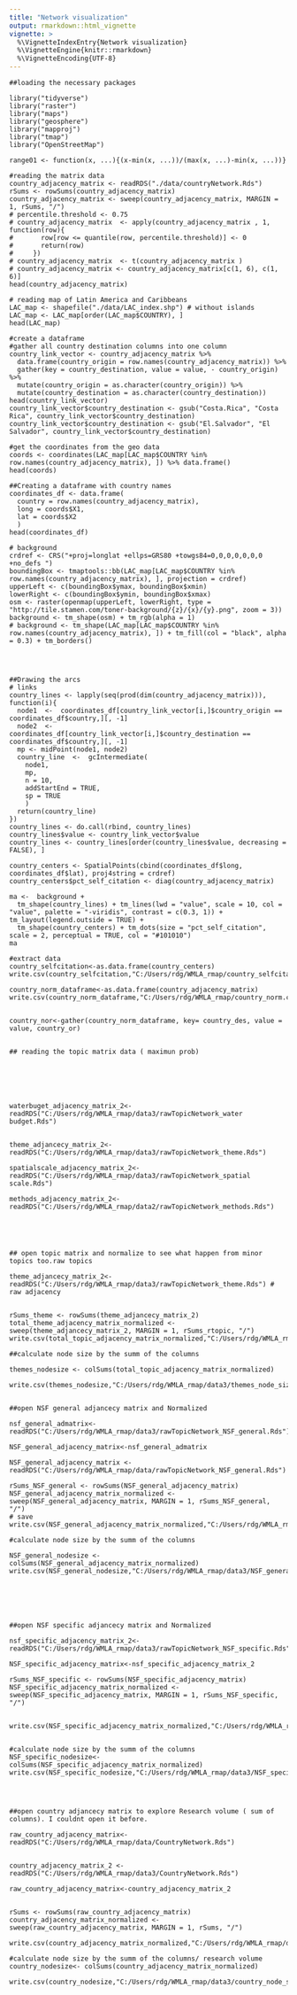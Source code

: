 ```yaml
---
title: "Network visualization"
output: rmarkdown::html_vignette
vignette: >
  %\VignetteIndexEntry{Network visualization}
  %\VignetteEngine{knitr::rmarkdown}
  %\VignetteEncoding{UTF-8}
---
```


```
##loading the necessary packages

library("tidyverse")
library("raster")
library("maps")
library("geosphere")
library("mapproj")
library("tmap")
library("OpenStreetMap")

range01 <- function(x, ...){(x-min(x, ...))/(max(x, ...)-min(x, ...))}

#reading the matrix data
country_adjacency_matrix <- readRDS("./data/countryNetwork.Rds")
rSums <- rowSums(country_adjacency_matrix)
country_adjacency_matrix <- sweep(country_adjacency_matrix, MARGIN = 1, rSums, "/")
# percentile.threshold <- 0.75
# country_adjacency_matrix  <- apply(country_adjacency_matrix , 1, function(row){
#       row[row <= quantile(row, percentile.threshold)] <- 0
#       return(row)
#     })
# country_adjacency_matrix  <- t(country_adjacency_matrix )
# country_adjacency_matrix <- country_adjacency_matrix[c(1, 6), c(1, 6)]
head(country_adjacency_matrix)

# reading map of Latin America and Caribbeans
LAC_map <- shapefile("./data/LAC_index.shp") # without islands
LAC_map <- LAC_map[order(LAC_map$COUNTRY), ]
head(LAC_map)

#create a dataframe
#gather all country destination columns into one column
country_link_vector <- country_adjacency_matrix %>% 
  data.frame(country_origin = row.names(country_adjacency_matrix)) %>%
  gather(key = country_destination, value = value, - country_origin) %>%
  mutate(country_origin = as.character(country_origin)) %>%
  mutate(country_destination = as.character(country_destination)) 
head(country_link_vector)
country_link_vector$country_destination <- gsub("Costa.Rica", "Costa Rica", country_link_vector$country_destination)
country_link_vector$country_destination <- gsub("El.Salvador", "El Salvador", country_link_vector$country_destination)

#get the coordinates from the geo data
coords <- coordinates(LAC_map[LAC_map$COUNTRY %in% row.names(country_adjacency_matrix), ]) %>% data.frame()
head(coords)

##Creating a dataframe with country names
coordinates_df <- data.frame(
  country = row.names(country_adjacency_matrix),
  long = coords$X1, 
  lat = coords$X2
  )
head(coordinates_df)

# background
crdref <- CRS("+proj=longlat +ellps=GRS80 +towgs84=0,0,0,0,0,0,0 +no_defs ")
boundingBox <- tmaptools::bb(LAC_map[LAC_map$COUNTRY %in% row.names(country_adjacency_matrix), ], projection = crdref)
upperLeft <- c(boundingBox$ymax, boundingBox$xmin)
lowerRight <- c(boundingBox$ymin, boundingBox$xmax)
osm <- raster(openmap(upperLeft, lowerRight, type = "http://tile.stamen.com/toner-background/{z}/{x}/{y}.png", zoom = 3))
background <- tm_shape(osm) + tm_rgb(alpha = 1) 
# background <- tm_shape(LAC_map[LAC_map$COUNTRY %in% row.names(country_adjacency_matrix), ]) + tm_fill(col = "black", alpha = 0.3) + tm_borders()




##Drawing the arcs
# links
country_lines <- lapply(seq(prod(dim(country_adjacency_matrix))), function(i){
  node1  <-  coordinates_df[country_link_vector[i,]$country_origin == coordinates_df$country,][, -1]
  node2  <-  coordinates_df[country_link_vector[i,]$country_destination == coordinates_df$country,][, -1]
  mp <- midPoint(node1, node2)
  country_line  <-  gcIntermediate(
    node1, 
    mp, 
    n = 10, 
    addStartEnd = TRUE,
    sp = TRUE
    )
  return(country_line)
})
country_lines <- do.call(rbind, country_lines)
country_lines$value <- country_link_vector$value
country_lines <- country_lines[order(country_lines$value, decreasing = FALSE), ]

country_centers <- SpatialPoints(cbind(coordinates_df$long, coordinates_df$lat), proj4string = crdref)
country_centers$pct_self_citation <- diag(country_adjacency_matrix)

ma <-  background + 
  tm_shape(country_lines) + tm_lines(lwd = "value", scale = 10, col = "value", palette = "-viridis", contrast = c(0.3, 1)) + tm_layout(legend.outside = TRUE) +
  tm_shape(country_centers) + tm_dots(size = "pct_self_citation", scale = 2, perceptual = TRUE, col = "#101010")
ma

#extract data
country_selfcitation<-as.data.frame(country_centers)
write.csv(country_selfcitation,"C:/Users/rdg/WMLA_rmap/country_selfcitation.csv")

country_norm_dataframe<-as.data.frame(country_adjacency_matrix)
write.csv(country_norm_dataframe,"C:/Users/rdg/WMLA_rmap/country_norm.csv")


country_nor<-gather(country_norm_dataframe, key= country_des, value = value, country_or)


## reading the topic matrix data ( maximun prob)






waterbuget_adjacency_matrix_2<- readRDS("C:/Users/rdg/WMLA_rmap/data3/rawTopicNetwork_water budget.Rds")


theme_adjancecy_matrix_2<-readRDS("C:/Users/rdg/WMLA_rmap/data3/rawTopicNetwork_theme.Rds")

spatialscale_adjacency_matrix_2<-readRDS("C:/Users/rdg/WMLA_rmap/data3/rawTopicNetwork_spatial scale.Rds")

methods_adjacency_matrix_2<-readRDS("C:/Users/rdg/WMLA_rmap/data2/rawTopicNetwork_methods.Rds")





## open topic matrix and normalize to see what happen from minor topics too.raw topics

theme_adjancecy_matrix_2<-readRDS("C:/Users/rdg/WMLA_rmap/data3/rawTopicNetwork_theme.Rds") # raw adjacency 


rSums_theme <- rowSums(theme_adjancecy_matrix_2)
total_theme_adjacency_matrix_normalized <- sweep(theme_adjancecy_matrix_2, MARGIN = 1, rSums_rtopic, "/")
write.csv(total_topic_adjacency_matrix_normalized,"C:/Users/rdg/WMLA_rmap/data3/total_theme_network_matrix_normalized2.csv")

##calculate node size by the summ of the columns

themes_nodesize <- colSums(total_topic_adjacency_matrix_normalized)

write.csv(themes_nodesize,"C:/Users/rdg/WMLA_rmap/data3/themes_node_size.csv")


##open NSF general adjancecy matrix and Normalized 

nsf_general_admatrix<- readRDS("C:/Users/rdg/WMLA_rmap/data3/rawTopicNetwork_NSF_general.Rds")

NSF_general_adjacency_matrix<-nsf_general_admatrix

NSF_general_adjacency_matrix <- readRDS("C:/Users/rdg/WMLA_rmap/data/rawTopicNetwork_NSF_general.Rds")

rSums_NSF_general <- rowSums(NSF_general_adjacency_matrix)
NSF_general_adjacency_matrix_normalized <- sweep(NSF_general_adjacency_matrix, MARGIN = 1, rSums_NSF_general, "/")
# save 
write.csv(NSF_general_adjacency_matrix_normalized,"C:/Users/rdg/WMLA_rmap/data3/NSF_general_adjacency_matrix_normalized2.csv")

#calculate node size by the summ of the columns

NSF_general_nodesize <- colSums(NSF_general_adjacency_matrix_normalized)
write.csv(NSF_general_nodesize,"C:/Users/rdg/WMLA_rmap/data3/NSF_general_node_size.csv")






##open NSF specific adjancecy matrix and Normalized 

nsf_specific_adjacency_matrix_2<- readRDS("C:/Users/rdg/WMLA_rmap/data3/rawTopicNetwork_NSF_specific.Rds")

NSF_specific_adjacency_matrix<-nsf_specific_adjacency_matrix_2

rSums_NSF_specific <- rowSums(NSF_specific_adjacency_matrix)
NSF_specific_adjacency_matrix_normalized <- sweep(NSF_specific_adjacency_matrix, MARGIN = 1, rSums_NSF_specific, "/")


write.csv(NSF_specific_adjacency_matrix_normalized,"C:/Users/rdg/WMLA_rmap/data3/NSF_specific_adjacency_matrix_normalized2.csv")


#calculate node size by the summ of the columns
NSF_specific_nodesize<- colSums(NSF_specific_adjacency_matrix_normalized)
write.csv(NSF_specific_nodesize,"C:/Users/rdg/WMLA_rmap/data3/NSF_specific_node_size.csv")




##open country adjancecy matrix to explore Research volume ( sum of columns). I couldnt open it before.

raw_country_adjacency_matrix<- readRDS("C:/Users/rdg/WMLA_rmap/data/CountryNetwork.Rds")


country_adjacency_matrix_2 <- readRDS("C:/Users/rdg/WMLA_rmap/data3/CountryNetwork.Rds")

raw_country_adjacency_matrix<-country_adjacency_matrix_2


rSums <- rowSums(raw_country_adjacency_matrix)
country_adjacency_matrix_normalized <- sweep(raw_country_adjacency_matrix, MARGIN = 1, rSums, "/")

write.csv(country_adjacency_matrix_normalized,"C:/Users/rdg/WMLA_rmap/data3/country_adjacency_matrix_normalized2.csv")

#calculate node size by the summ of the columns/ research volume
country_nodesize<- colSums(country_adjacency_matrix_normalized)

write.csv(country_nodesize,"C:/Users/rdg/WMLA_rmap/data3/country_node_size.csv")
```